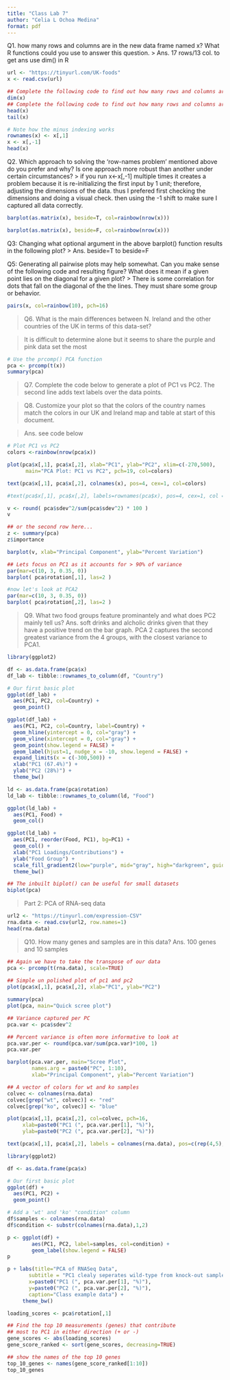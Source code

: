 ```yaml
---
title: "Class Lab 7"
author: "Celia L Ochoa Medina"
format: pdf
---
```


Q1. how many rows and columns are in the new data frame named x? What R functions could you use to answer this question.
> Ans. 17 rows/13 col. to get ans use dim() in R

```r
url <- "https://tinyurl.com/UK-foods"
x <- read.csv(url)

## Complete the following code to find out how many rows and columns are in x?
dim(x)
## Complete the following code to find out how many rows and columns are in x?
head(x)
tail(x)

```
```r
# Note how the minus indexing works
rownames(x) <- x[,1]
x <- x[,-1]
head(x)
```


Q2. Which approach to solving the ‘row-names problem’ mentioned above do you prefer and why? Is one approach more robust than another under certain circumstances?
> if you run x<-x[,-1] multiple times it creates a problem because it is re-initializing the first input by 1 unit; therefore, adjusting the dimensions of the data. thus I prefered first checking the dimensions and doing a visual check. then using the -1 shift to make sure I captured all data correctly. 


```r
barplot(as.matrix(x), beside=T, col=rainbow(nrow(x)))

barplot(as.matrix(x), beside=F, col=rainbow(nrow(x)))

```
Q3: Changing what optional argument in the above barplot() function results in the following plot?
> Ans. beside=T to beside=F

Q5: Generating all pairwise plots may help somewhat. Can you make sense of the following code and resulting figure? What does it mean if a given point lies on the diagonal for a given plot?
> There is some correlation for dots that fall on the diagonal of the the lines. They must share some group or behavior. 



```r
pairs(x, col=rainbow(10), pch=16)

```
>Q6. What is the main differences between N. Ireland and the other countries of the UK in terms of this data-set?

> It is difficult to determine alone but it seems to share the purple and pink data set the most 


```r
# Use the prcomp() PCA function 
pca <- prcomp(t(x))
summary(pca)
```
>Q7. Complete the code below to generate a plot of PC1 vs PC2. The second line adds text labels over the data points.

> Q8. Customize your plot so that the colors of the country names match the colors in our UK and Ireland map and table at start of this document.

>Ans. see code below

```r
# Plot PC1 vs PC2
colors <-rainbow(nrow(pca$x))

plot(pca$x[,1], pca$x[,2], xlab="PC1", ylab="PC2", xlim=c(-270,500),
      main="PCA Plot: PC1 vs PC2", pch=19, col=colors)

text(pca$x[,1], pca$x[,2], colnames(x), pos=4, cex=1, col=colors)

#text(pca$x[,1], pca$x[,2], labels=rownames(pca$x), pos=4, cex=1, col = "green")

```
```r
v <- round( pca$sdev^2/sum(pca$sdev^2) * 100 )
v

## or the second row here...
z <- summary(pca)
z$importance
```

```r
barplot(v, xlab="Principal Component", ylab="Percent Variation")

```
```r
## Lets focus on PC1 as it accounts for > 90% of variance 
par(mar=c(10, 3, 0.35, 0))
barplot( pca$rotation[,1], las=2 )

```

```r
#now let's look at PCA2
par(mar=c(10, 3, 0.35, 0))
barplot( pca$rotation[,2], las=2 )

```
>Q9. What two food groups feature prominantely and what does PC2 mainly tell us?
> Ans. soft drinks and alcholic drinks given that they have a positive trend on the bar graph. PCA 2 captures the second greatest variance from the 4 groups, with the closest variance to PCA1.


```r
library(ggplot2)

df <- as.data.frame(pca$x)
df_lab <- tibble::rownames_to_column(df, "Country")

# Our first basic plot
ggplot(df_lab) + 
  aes(PC1, PC2, col=Country) + 
  geom_point()
```
```r
ggplot(df_lab) + 
  aes(PC1, PC2, col=Country, label=Country) + 
  geom_hline(yintercept = 0, col="gray") +
  geom_vline(xintercept = 0, col="gray") +
  geom_point(show.legend = FALSE) +
  geom_label(hjust=1, nudge_x = -10, show.legend = FALSE) +
  expand_limits(x = c(-300,500)) +
  xlab("PC1 (67.4%)") +
  ylab("PC2 (28%)") +
  theme_bw()
```
```r
ld <- as.data.frame(pca$rotation)
ld_lab <- tibble::rownames_to_column(ld, "Food")

ggplot(ld_lab) +
  aes(PC1, Food) +
  geom_col() 
```

```r
ggplot(ld_lab) +
  aes(PC1, reorder(Food, PC1), bg=PC1) +
  geom_col() + 
  xlab("PC1 Loadings/Contributions") +
  ylab("Food Group") +
  scale_fill_gradient2(low="purple", mid="gray", high="darkgreen", guide=NULL) +
  theme_bw()
```
```r
## The inbuilt biplot() can be useful for small datasets 
biplot(pca)
```
>Part 2: PCA of RNA-seq data

```r
url2 <- "https://tinyurl.com/expression-CSV"
rna.data <- read.csv(url2, row.names=1)
head(rna.data)
```
> Q10. How many genes and samples are in this data?
>Ans. 100 genes and 10 samples

```r
## Again we have to take the transpose of our data 
pca <- prcomp(t(rna.data), scale=TRUE)
 
## Simple un polished plot of pc1 and pc2
plot(pca$x[,1], pca$x[,2], xlab="PC1", ylab="PC2")
```
```r
summary(pca)
plot(pca, main="Quick scree plot")

```

```r
## Variance captured per PC 
pca.var <- pca$sdev^2

## Percent variance is often more informative to look at 
pca.var.per <- round(pca.var/sum(pca.var)*100, 1)
pca.var.per
```

```r
barplot(pca.var.per, main="Scree Plot", 
        names.arg = paste0("PC", 1:10),
        xlab="Principal Component", ylab="Percent Variation")
```
```r
## A vector of colors for wt and ko samples
colvec <- colnames(rna.data)
colvec[grep("wt", colvec)] <- "red"
colvec[grep("ko", colvec)] <- "blue"

plot(pca$x[,1], pca$x[,2], col=colvec, pch=16,
     xlab=paste0("PC1 (", pca.var.per[1], "%)"),
     ylab=paste0("PC2 (", pca.var.per[2], "%)"))

text(pca$x[,1], pca$x[,2], labels = colnames(rna.data), pos=c(rep(4,5), rep(2,5)))
```
```r
library(ggplot2)

df <- as.data.frame(pca$x)

# Our first basic plot
ggplot(df) + 
  aes(PC1, PC2) + 
  geom_point()

# Add a 'wt' and 'ko' "condition" column
df$samples <- colnames(rna.data) 
df$condition <- substr(colnames(rna.data),1,2)

p <- ggplot(df) + 
        aes(PC1, PC2, label=samples, col=condition) + 
        geom_label(show.legend = FALSE)
p

p + labs(title="PCA of RNASeq Data",
       subtitle = "PC1 clealy seperates wild-type from knock-out samples",
       x=paste0("PC1 (", pca.var.per[1], "%)"),
       y=paste0("PC2 (", pca.var.per[2], "%)"),
       caption="Class example data") +
     theme_bw()

```

```r
loading_scores <- pca$rotation[,1]

## Find the top 10 measurements (genes) that contribute
## most to PC1 in either direction (+ or -)
gene_scores <- abs(loading_scores) 
gene_score_ranked <- sort(gene_scores, decreasing=TRUE)

## show the names of the top 10 genes
top_10_genes <- names(gene_score_ranked[1:10])
top_10_genes 
```

